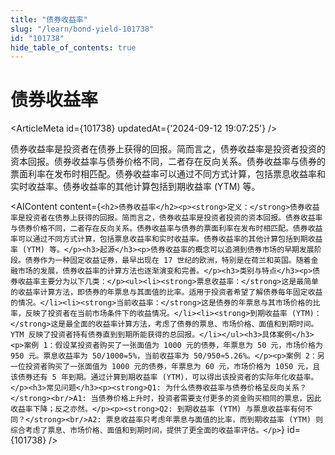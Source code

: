 ```yaml
---
title: "债券收益率"
slug: "/learn/bond-yield-101738"
id: "101738"
hide_table_of_contents: true
---
```



# 债券收益率

<ArticleMeta id={101738} updatedAt={'2024-09-12 19:07:25'} />
<div className='border-solid border-b border-t-0 my-4 border-[var(--ifm-color-gray-300)]' />

债券收益率是投资者在债券上获得的回报。简而言之，债券收益率是投资者投资的资本回报。债券收益率与债券价格不同，二者存在反向关系。债券收益率与债券的票面利率在发布时相匹配。债券收益率可以通过不同方式计算，包括票息收益率和实时收益率。债券收益率的其他计算包括到期收益率 (YTM) 等。

<AIContent content={`<h2>债券收益率</h2><p><strong>定义：</strong>债券收益率是投资者在债券上获得的回报。简而言之，债券收益率是投资者投资的资本回报。债券收益率与债券价格不同，二者存在反向关系。债券收益率与债券的票面利率在发布时相匹配。债券收益率可以通过不同方式计算，包括票息收益率和实时收益率。债券收益率的其他计算包括到期收益率 (YTM) 等。</p><h3>起源</h3><p>债券收益率的概念可以追溯到债券市场的早期发展阶段。债券作为一种固定收益证券，最早出现在 17 世纪的欧洲，特别是在荷兰和英国。随着金融市场的发展，债券收益率的计算方法也逐渐演变和完善。</p><h3>类别与特点</h3><p>债券收益率主要分为以下几类：</p><ul><li><strong>票息收益率：</strong>这是最简单的收益率计算方法，即债券的年票息与其面值的比率。适用于投资者希望了解债券每年固定收益的情况。</li><li><strong>当前收益率：</strong>这是债券的年票息与其市场价格的比率，反映了投资者在当前市场条件下的收益情况。</li><li><strong>到期收益率 (YTM)：</strong>这是最全面的收益率计算方法，考虑了债券的票息、市场价格、面值和到期时间。YTM 反映了投资者持有债券直到到期所能获得的总回报。</li></ul><h3>具体案例</h3><p>案例 1：假设某投资者购买了一张面值为 1000 元的债券，年票息为 50 元，市场价格为 950 元。票息收益率为 50/1000=5%，当前收益率为 50/950≈5.26%。</p><p>案例 2：另一位投资者购买了一张面值为 1000 元的债券，年票息为 60 元，市场价格为 1050 元，且该债券还有 5 年到期。通过计算到期收益率 (YTM)，可以得出该投资者的实际年化收益率。</p><h3>常见问题</h3><p><strong>Q1: 为什么债券收益率与债券价格呈反向关系？</strong><br/>A1: 当债券价格上升时，投资者需要支付更多的资金购买相同的票息，因此收益率下降；反之亦然。</p><p><strong>Q2: 到期收益率 (YTM) 与票息收益率有何不同？</strong><br/>A2: 票息收益率只考虑年票息与面值的比率，而到期收益率 (YTM) 则综合考虑了票息、市场价格、面值和到期时间，提供了更全面的收益率评估。</p>`} id={101738} />
